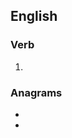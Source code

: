 ==English==

===Verb===
{{head|en|verb form}}

# {{en-past of|amerce}}

===Anagrams===
* {{l|en|creamed}}
* {{l|en|decamer}}